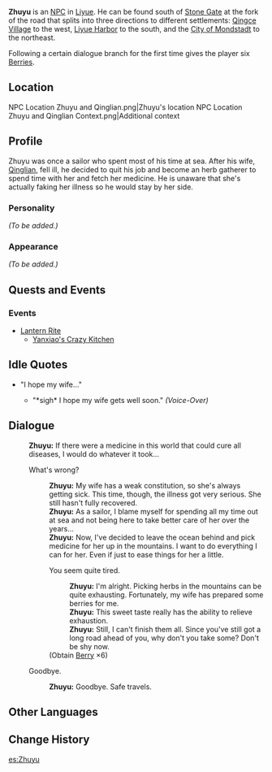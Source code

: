 {{Character Infobox
|region           = Liyue
|image            = NPC Zhuyu.png
|type             = NPC
|spouse           = Qinglian
|title            = Herb Gatherer
|dialoguereward   = {{Card|Berry|6}}
}}
'''Zhuyu''' is an [[NPC]] in [[Liyue]]. He can be found south of [[Stone Gate]] at the fork of the road that splits into three directions to different settlements: [[Qingce Village]] to the west, [[Liyue Harbor]] to the south, and the [[City of Mondstadt]] to the northeast.

Following a certain dialogue branch for the first time gives the player six [[Berry|Berries]].

==Location==
<gallery hideaddbutton="true" captionalign="center">
NPC Location Zhuyu and Qinglian.png|Zhuyu's location
NPC Location Zhuyu and Qinglian Context.png|Additional context
</gallery>

==Profile==
<!-- detailed story/lore information goes here -->
Zhuyu was once a sailor who spent most of his time at sea. After his wife, [[Qinglian]], fell ill, he decided to quit his job and become an herb gatherer to spend time with her and fetch her medicine. He is unaware that she's actually faking her illness so he would stay by her side.

===Personality===
''(To be added.)''

===Appearance===
''(To be added.)''

==Quests and Events==
===Events===
* [[Lantern Rite]]
** [[Yanxiao's Crazy Kitchen]]

==Idle Quotes==
* "I hope my wife..."
**{{A|VO Zhuyu 01.ogg}} "*sigh* I hope my wife gets well soon." ''(Voice-Over)''

==Dialogue==
{{Dialogue start}}
:'''Zhuyu:''' If there were a medicine in this world that could cure all diseases, I would do whatever it took...
:{{DIcon}} What's wrong?
::'''Zhuyu:''' My wife has a weak constitution, so she's always getting sick. This time, though, the illness got very serious. She still hasn't fully recovered.
::'''Zhuyu:''' As a sailor, I blame myself for spending all my time out at sea and not being here to take better care of her over the years...
::'''Zhuyu:''' Now, I've decided to leave the ocean behind and pick medicine for her up in the mountains. I want to do everything I can for her. Even if just to ease things for her a little.
::{{DIcon|Reward}} You seem quite tired.
:::'''Zhuyu:''' I'm alright. Picking herbs in the mountains can be quite exhausting. Fortunately, my wife has prepared some berries for me.
:::'''Zhuyu:''' This sweet taste really has the ability to relieve exhaustion.
:::'''Zhuyu:''' Still, I can't finish them all. Since you've still got a long road ahead of you, why don't you take some? Don't be shy now.
::;(Obtain [[Berry]] ×6)
:{{DIcon}} Goodbye.
::'''Zhuyu:''' Goodbye. Safe travels.
{{Dialogue end}}

==Other Languages==
{{Other Languages|default_hidden=1
|en      = Zhuyu
|zhs     = 茱萸
|zhs_rm  = Zhūyú
|zht     = 茱萸
|zht_rm  = Zhūyú
<!-- |zh_tl   = cornelian cherry; dogwood ― Japanese cornel (Cornus officinalis) and similar species, such as ailanthus-like prickly ash (Zanthoxylum ailanthoides) and Tetradium ruticarpum -->
|ja      = グミ
|ja_rm   = Gumi
<!-- |ja_tl   = silverberry, oleaster: plants in the genus Elaeagnus, or the fruit thereof -->
|ko      = 수유
|ko_rm   = Suyu
|es      = Zhuyu
|fr      = Zhuyu
|ru      = Чжу Юй
|th      = Zhuyu
|vi      = Zhuyu
|de      = Zhuyu
|id      = Zhuyu
|pt      = Zhuyu
}}

==Change History==
{{Change History|1.0}}

[[es:Zhuyu]]